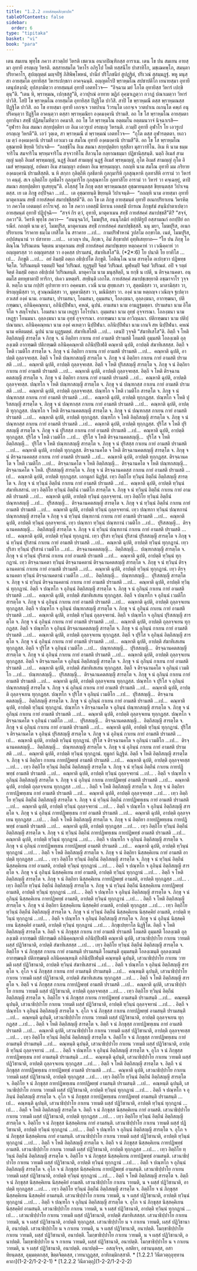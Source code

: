 ```yaml
---
title: "1.2.2 กายสํสคฺคสิกฺขาปท"
tableOfContents: false
sidebar:
  order: 6
type: "tipitaka"
basket: "vi"
book: "para"
---
```



<DynamicBreadcrumb />

<Division number="269" book="para">

<Paragraph number="993" book="para">
เตน สมเยน พุทฺโธ ภควา สาวตฺถิยํ วิหรติ เชตวเน อนาถปิณฺฑิกสฺส อาราเม. เตน โข ปน สมเยน อายสฺมา อุทายี อรญฺเญ วิหรติ. ตสฺสายสฺมโต วิหาโร อภิรูโป โหติ ทสฺสนีโย ปาสาทิโก, มชฺเฌคพฺโภ, สมนฺตาปริยาคาโร, สุปญฺญตฺตํ มญฺจปีฐํ ภิสิพิพฺโพหนํ, ปานียํ ปริโภชนียํ สูปฏฺฐิตํ, ปริเวณํ สุสมฺมฏฺฐํ. พหู มนุสฺสา อายสฺมโต อุทายิสฺส วิหารเปกฺขกา อาคจฺฉนฺติ.



</Paragraph>

<Paragraph number="994" book="para">
อญฺญตโรปิ พฺราหฺมโณ สปชาปติโก เยนายสฺมา อุทายี เตนุปสงฺกมิ; อุปสงฺกมิตฺวา อายสฺมนฺตํ อุทายิํ เอตทโวจ—  “อิจฺฉาม มยํ โภโต อุทายิสฺส วิหารํ เปกฺขิตุนฺ”ติ. “เตน หิ, พฺราหฺมณ, เปกฺขสฺสู”ติ, อวาปุรณํ อาทาย ฆฏิกํ อุคฺฆาเฏตฺวา กวาฏํ ปณาเมตฺวา วิหารํ ปาวิสิ. โสปิ โข พฺราหฺมโณ อายสฺมโต อุทายิสฺส ปิฏฺฐิโต ปาวิสิ. สาปิ โข พฺราหฺมณี ตสฺส พฺราหฺมณสฺส ปิฏฺฐิโต ปาวิสิ. อถ โข อายสฺมา อุทายี เอกจฺเจ วาตปาเน วิวรนฺโต เอกจฺเจ วาตปาเน ถเกนฺโต คพฺภํ อนุปริคนฺตฺวา ปิฏฺฐิโต อาคนฺตฺวา ตสฺสา พฺราหฺมณิยา องฺคมงฺคานิ ปรามสิ. อถ โข โส พฺราหฺมโณ อายสฺมตา อุทายินา สทฺธิํ ปฏิสมฺโมทิตฺวา อคมาสิ. อถ โข โส พฺราหฺมโณ อตฺตมโน อตฺตมนวาจํ นิจฺฉาเรสิ—  “อุฬารา อิเม สมณา สกฺยปุตฺติยา เย อิเม เอวรูเป อรญฺเญ วิหรนฺติ. ภวมฺปิ อุทายี อุฬาโร โย เอวรูเป อรญฺเญ วิหรตี”ติ.



</Paragraph>

<Paragraph number="995" book="para">
เอวํ วุตฺเต, สา พฺราหฺมณี ตํ พฺราหฺมณํ เอตทโวจ—  “กุโต ตสฺส อุฬารตฺตตา. ยเถว เม ตฺวํ องฺคมงฺคานิ ปรามสิ เอวเมว เม สมโณ อุทายี องฺคมงฺคานิ ปรามสี”ติ. อถ โข โส พฺราหฺมโณ อุชฺฌายติ ขิยฺยติ วิปาเจติ—  “อลชฺชิโน อิเม สมณา สกฺยปุตฺติยา ทุสฺสีลา มุสาวาทิโน. อิเม หิ นาม ธมฺมจาริโน สมจาริโน พฺรหฺมจาริโน สจฺจวาทิโน สีลวนฺโต กลฺยาณธมฺมา ปฏิชานิสฺสนฺติ. นตฺถิ อิเมสํ สามญฺญํ นตฺถิ อิเมสํ พฺรหฺมญฺญํ, นฏฺฐํ อิเมสํ สามญฺญํ นฏฺฐํ อิเมสํ พฺรหฺมญฺญํ, กุโต อิเมสํ สามญฺญํ กุโต อิเมสํ พฺรหฺมญฺญํ, อปคตา อิเม สามญฺญา อปคตา อิเม พฺรหฺมญฺญา. กถญฺหิ นาม สมโณ อุทายี มม ภริยาย องฺคมงฺคานิ ปรามสิสฺสติ. น หิ สกฺกา กุลิตฺถีหิ กุลธีตาหิ กุลกุมารีหิ กุลสุณฺหาหิ กุลทาสีหิ อารามํ วา วิหารํ วา คนฺตุํ. สเจ กุลิตฺถิโย กุลธีตโร กุลกุมาริโย กุลสุณฺหาโย กุลทาสิโย อารามํ วา วิหารํ วา คจฺเฉยฺยุํ, ตาปิ สมณา สกฺยปุตฺติยา ทูเสยฺยุนฺ”ติ.



</Paragraph>

<Paragraph number="996" book="para">
อโสฺสสุํ โข ภิกฺขุ ตสฺส พฺราหฺมณสฺส อุชฺฌายนฺตสฺส ขิยฺยนฺตสฺส วิปาเจนฺตสฺส. เย เต ภิกฺขู อปฺปิจฺฉา …เป…  เต อุชฺฌายนฺติ ขิยฺยนฺติ วิปาเจนฺติ—  “กถญฺหิ นาม อายสฺมา อุทายี มาตุคาเมน สทฺธิํ กายสํสคฺคํ สมาปชฺชิสฺสตี”ติ.



</Paragraph>

<Paragraph number="997" book="para">
อถ โข เต ภิกฺขู อายสฺมนฺตํ อุทายิํ อเนกปริยาเยน วิครหิตฺวา ภควโต เอตมตฺถํ อาโรเจสุํ. อถ โข ภควา เอตสฺมิํ นิทาเน เอตสฺมิํ ปกรเณ ภิกฺขุสํฆํ สนฺนิปาตาเปตฺวา อายสฺมนฺตํ อุทายิํ ปฏิปุจฺฉิ—  “สจฺจํ กิร ตฺวํ, อุทายิ, มาตุคาเมน สทฺธิํ กายสํสคฺคํ สมาปชฺชสี”ติ? “สจฺจํ, ภควา”ติ. วิครหิ พุทฺโธ ภควา—  “อนนุจฺฉวิกํ, โมฆปุริส, อนนุโลมิกํ อปฺปติรูปํ อสฺสามณกํ อกปฺปิยํ อกรณียํ. กถญฺหิ นาม ตฺวํ, โมฆปุริส, มาตุคาเมน สทฺธิํ กายสํสคฺคํ สมาปชฺชิสฺสสิ. นนุ มยา, โมฆปุริส, อเนกปริยาเยน วิราคาย ธมฺโม เทสิโต โน สราคาย …เป…  กามปริฬาหานํ วูปสโม อกฺขาโต. เนตํ, โมฆปุริส, อปฺปสนฺนานํ วา ปสาทาย …เป…  เอวญฺจ ปน, ภิกฺขเว, อิมํ สิกฺขาปทํ อุทฺทิเสยฺยาถ—



</Paragraph>

</Division>
<Division number="270" book="para">

<Paragraph number="998" book="para">
<Emphasis>“โย ปน ภิกฺขุ โอติณฺโณ วิปริณเตน จิตฺเตน มาตุคาเมน สทฺธิํ กายสํสคฺคํ สมาปชฺเชยฺย หตฺถคฺคาหํ วา เวณิคฺคาหํ วา อญฺญตรสฺส วา อญฺญตรสฺส วา องฺคสฺส ปรามสนํ, สํฆาทิเสโส”</Emphasis>ติ. (*2*:<Emphasis>6</Emphasis>)



</Paragraph>

</Division>
<Division number="271" book="para">

<Paragraph number="999" book="para">
<Emphasis>โย ปนา</Emphasis>ติ โย ยาทิโส …เป…  <Emphasis>ภิกฺขู</Emphasis>ติ …เป…  อยํ อิมสฺมิํ อตฺเถ อธิปฺเปโต ภิกฺขูติ.



</Paragraph>

<Paragraph number="1000" book="para">
<Emphasis>โอติณฺโณ</Emphasis> นาม สารตฺโต อเปกฺขวา ปฏิพทฺธจิตฺโต.



</Paragraph>

<Paragraph number="1001" book="para">
<Emphasis>วิปริณตนฺ</Emphasis>ติ รตฺตมฺปิ จิตฺตํ วิปริณตํ. ทุฏฺฐมฺปิ จิตฺตํ วิปริณตํ. มูฬฺหมฺปิ จิตฺตํ วิปริณตํ. อปิ จ รตฺตํ จิตฺตํ อิมสฺมิํ อตฺเถ อธิปฺเปตํ วิปริณตนฺติ.



</Paragraph>

<Paragraph number="1002" book="para">
<Emphasis>มาตุคาโม</Emphasis> นาม มนุสฺสิตฺถี, น ยกฺขี น เปตี, น ติรจฺฉานคตา. อนฺตมโส ตทหุชาตาปิ ทาริกา, ปเคว มหตฺตรี.



</Paragraph>

<Paragraph number="1003" book="para">
<Emphasis>สทฺธินฺ</Emphasis>ติ เอกโต.



</Paragraph>

<Paragraph number="1004" book="para">
<Emphasis>กายสํสคฺคํ สมาปชฺเชยฺยา</Emphasis>ติ อชฺฌาจาโร วุจฺจติ.



</Paragraph>

<Paragraph number="1005" book="para">
<Emphasis>หตฺโถ</Emphasis> นาม กปฺปรํ อุปาทาย ยาว อคฺคนขา.



</Paragraph>

<Paragraph number="1006" book="para">
<Emphasis>เวณี</Emphasis> นาม สุทฺธเกสา วา, สุตฺตมิสฺสา วา, มาลามิสฺสา วา, หิรญฺญมิสฺสา วา, สุวณฺณมิสฺสา วา, มุตฺตามิสฺสา วา, มณิมิสฺสา วา.



</Paragraph>

<Paragraph number="1007" book="para">
<Emphasis>องฺคํ</Emphasis> นาม หตฺถญฺจ เวณิญฺจ ฐเปตฺวา อวเสสํ องฺคํ นาม.



</Paragraph>

</Division>
<Division number="272" book="para">

<Paragraph number="1008" book="para">
อามสนา, ปรามสนา, โอมสนา, อุมฺมสนา, โอลงฺฆนา, อุลฺลงฺฆนา, อากฑฺฒนา, ปติกฑฺฒนา, อภินิคฺคณฺหนา, อภินิปฺปีฬนา, คหณํ, ฉุปนํ.



</Paragraph>

<Paragraph number="1009" book="para">
<Emphasis>อามสนา</Emphasis> นาม อามฏฺฐมตฺตา.



</Paragraph>

<Paragraph number="1010" book="para">
<Emphasis>ปรามสนา</Emphasis> นาม อิโตจิโต จ สญฺโจปนา.



</Paragraph>

<Paragraph number="1011" book="para">
<Emphasis>โอมสนา</Emphasis> นาม เหฏฺฐา โอโรปนา.



</Paragraph>

<Paragraph number="1012" book="para">
<Emphasis>อุมฺมสนา</Emphasis> นาม อุทฺธํ อุจฺจารณา.



</Paragraph>

<Paragraph number="1013" book="para">
<Emphasis>โอลงฺฆนา</Emphasis> นาม เหฏฺฐา โอนมนา.



</Paragraph>

<Paragraph number="1014" book="para">
<Emphasis>อุลฺลงฺฆนา</Emphasis> นาม อุทฺธํ อุจฺจารณา.



</Paragraph>

<Paragraph number="1015" book="para">
<Emphasis>อากฑฺฒนา</Emphasis> นาม อาวิญฺฉนา.



</Paragraph>

<Paragraph number="1016" book="para">
<Emphasis>ปติกฑฺฒนา</Emphasis> นาม ปติปฺปณามนา.



</Paragraph>

<Paragraph number="1017" book="para">
<Emphasis>อภินิคฺคณฺหนา</Emphasis> นาม องฺคํ คเหตฺวา นิปฺปีฬนา.



</Paragraph>

<Paragraph number="1018" book="para">
<Emphasis>อภินิปฺปีฬนา</Emphasis> นาม เกนจิ สห นิปฺปีฬนา.



</Paragraph>

<Paragraph number="1019" book="para">
<Emphasis>คหณํ</Emphasis> นาม คหิตมตฺตํ.



</Paragraph>

<Paragraph number="1020" book="para">
<Emphasis>ฉุปนํ</Emphasis> นาม ผุฏฺฐมตฺตํ.



</Paragraph>

<Paragraph number="1021" book="para">
<Emphasis>สํฆาทิเสโส</Emphasis>ติ …เป…  เตนปิ วุจฺจติ “สํฆาทิเสโส”ติ.



</Paragraph>

</Division>
<Division number="273" book="para">

<Paragraph number="1022" book="para">
อิตฺถี จ โหติ อิตฺถิสญฺญี สารตฺโต จ ภิกฺขุ จ. นํ อิตฺถิยา กาเยน กายํ อามสติ ปรามสติ โอมสติ อุมฺมสติ โอลงฺเฆติ อุลฺลงฺเฆติ อากฑฺฒติ ปติกฑฺฒติ อภินิคฺคณฺหาติ อภินิปฺปีเฬติ คณฺหาติ ฉุปติ, อาปตฺติ สํฆาทิเสสสฺส.



</Paragraph>

<Paragraph number="1023" book="para">
อิตฺถี จ โหติ เวมติโก สารตฺโต จ. ภิกฺขุ จ นํ อิตฺถิยา กาเยน กายํ อามสติ ปรามสติ …เป…  คณฺหาติ ฉุปติ, อาปตฺติ ถุลฺลจฺจยสฺส.



</Paragraph>

<Paragraph number="1024" book="para">
อิตฺถี จ โหติ ปณฺฑกสญฺญี สารตฺโต จ. ภิกฺขุ จ นํ อิตฺถิยา กาเยน กายํ อามสติ ปรามสติ …เป…  คณฺหาติ ฉุปติ, อาปตฺติ ถุลฺลจฺจยสฺส.



</Paragraph>

<Paragraph number="1025" book="para">
อิตฺถี จ โหติ ปุริสสญฺญี สารตฺโต จ. ภิกฺขุ จ นํ อิตฺถิยา กาเยน กายํ อามสติ ปรามสติ …เป…  คณฺหาติ ฉุปติ, อาปตฺติ ถุลฺลจฺจยสฺส.



</Paragraph>

<Paragraph number="1026" book="para">
อิตฺถี จ โหติ ติรจฺฉานคตสญฺญี สารตฺโต จ. ภิกฺขุ จ นํ อิตฺถิยา กาเยน กายํ อามสติ ปรามสติ …เป…  คณฺหาติ ฉุปติ, อาปตฺติ ถุลฺลจฺจยสฺส.



</Paragraph>

<Paragraph number="1027" book="para">
ปณฺฑโก จ โหติ ปณฺฑกสญฺญี สารตฺโต จ. ภิกฺขุ จ นํ ปณฺฑกสฺส กาเยน กายํ อามสติ ปรามสติ …เป…  คณฺหาติ ฉุปติ, อาปตฺติ ถุลฺลจฺจยสฺส.



</Paragraph>

<Paragraph number="1028" book="para">
ปณฺฑโก จ โหติ เวมติโก สารตฺโต จ. ภิกฺขุ จ นํ ปณฺฑกสฺส กาเยน กายํ อามสติ ปรามสติ …เป…  คณฺหาติ ฉุปติ, อาปตฺติ ทุกฺกฏสฺส.



</Paragraph>

<Paragraph number="1029" book="para">
ปณฺฑโก จ โหติ ปุริสสญฺญี สารตฺโต จ. ภิกฺขุ จ นํ ปณฺฑกสฺส กาเยน กายํ อามสติ ปรามสติ …เป…  คณฺหาติ ฉุปติ, อาปตฺติ ทุกฺกฏสฺส.



</Paragraph>

<Paragraph number="1030" book="para">
ปณฺฑโก จ โหติ ติรจฺฉานคตสญฺญี สารตฺโต จ. ภิกฺขุ จ นํ ปณฺฑกสฺส กาเยน กายํ อามสติ ปรามสติ …เป…  คณฺหาติ ฉุปติ, อาปตฺติ ทุกฺกฏสฺส.



</Paragraph>

<Paragraph number="1031" book="para">
ปณฺฑโก จ โหติ อิตฺถิสญฺญี สารตฺโต จ. ภิกฺขุ จ นํ ปณฺฑกสฺส กาเยน กายํ อามสติ ปรามสติ …เป…  คณฺหาติ ฉุปติ, อาปตฺติ ทุกฺกฏสฺส.



</Paragraph>

<Paragraph number="1032" book="para">
ปุริโส จ โหติ ปุริสสญฺญี สารตฺโต จ. ภิกฺขุ จ นํ ปุริสสฺส กาเยน กายํ อามสติ ปรามสติ …เป…  คณฺหาติ ฉุปติ, อาปตฺติ ทุกฺกฏสฺส.



</Paragraph>

<Paragraph number="1033" book="para">
ปุริโส จ โหติ เวมติโก …เป…  ปุริโส จ โหติ ติรจฺฉานคตสญฺญี…  ปุริโส จ โหติ อิตฺถิสญฺญี…  ปุริโส จ โหติ ปณฺฑกสญฺญี สารตฺโต จ. ภิกฺขุ จ นํ ปุริสสฺส กาเยน กายํ อามสติ ปรามสติ …เป…  คณฺหาติ ฉุปติ, อาปตฺติ ทุกฺกฏสฺส.



</Paragraph>

<Paragraph number="1034" book="para">
ติรจฺฉานคโต จ โหติ ติรจฺฉานคตสญฺญี สารตฺโต จ. ภิกฺขุ จ นํ ติรจฺฉานคตสฺส กาเยน กายํ อามสติ ปรามสติ …เป…  คณฺหาติ ฉุปติ, อาปตฺติ ทุกฺกฏสฺส.



</Paragraph>

<Paragraph number="1035" book="para">
ติรจฺฉานคโต จ โหติ เวมติโก …เป…  ติรจฺฉานคโต จ โหติ อิตฺถิสญฺญี…  ติรจฺฉานคโต จ โหติ ปณฺฑกสญฺญี…  ติรจฺฉานคโต จ โหติ. ปุริสสญฺญี สารตฺโต จ. ภิกฺขุ จ นํ ติรจฺฉานคตสฺส กาเยน กายํ อามสติ ปรามสติ …เป…  คณฺหาติ ฉุปติ, อาปตฺติ ทุกฺกฏสฺส.




</Paragraph>
</Division>

<Paragraph number="1036" type="center" book="para">
เอกมูลกํ นิฏฺฐิตํ.





</Paragraph>

<Division number="274" book="para">

<Paragraph number="1037" book="para">
เทฺว อิตฺถิโย ทฺวินฺนํ อิตฺถีนํ อิตฺถิสญฺญี สารตฺโต จ. ภิกฺขุ จ นํ ทฺวินฺนํ อิตฺถีนํ กาเยน กายํ อามสติ ปรามสติ …เป…  คณฺหาติ ฉุปติ, อาปตฺติ ทฺวินฺนํ สํฆาทิเสสานํ.



</Paragraph>

<Paragraph number="1038" book="para">
เทฺว อิตฺถิโย ทฺวินฺนํ อิตฺถีนํ เวมติโก สารตฺโต จ. ภิกฺขุ จ นํ ทฺวินฺนํ อิตฺถีนํ กาเยน กายํ อามสติ ปรามสติ …เป…  คณฺหาติ ฉุปติ, อาปตฺติ ทฺวินฺนํ ถุลฺลจฺจยานํ.



</Paragraph>

<Paragraph number="1039" book="para">
เทฺว อิตฺถิโย ทฺวินฺนํ อิตฺถีนํ ปณฺฑกสญฺญี …เป…  ปุริสสญฺญี…  ติรจฺฉานคตสญฺญี สารตฺโต จ. ภิกฺขุ จ นํ ทฺวินฺนํ อิตฺถีนํ กาเยน กายํ อามสติ ปรามสติ …เป…  คณฺหาติ ฉุปติ, อาปตฺติ ทฺวินฺนํ ถุลฺลจฺจยานํ.



</Paragraph>

<Paragraph number="1040" book="para">
เทฺว ปณฺฑกา ทฺวินฺนํ ปณฺฑกานํ ปณฺฑกสญฺญี สารตฺโต จ ภิกฺขุ จ นํ ทฺวินฺนํ ปณฺฑกานํ กาเยน กายํ อามสติ ปรามสติ …เป…  คณฺหาติ ฉุปติ, อาปตฺติ ทฺวินฺนํ ถุลฺลจฺจยานํ.



</Paragraph>

<Paragraph number="1041" book="para">
เทฺว ปณฺฑกา ทฺวินฺนํ ปณฺฑกานํ เวมติโก …เป…  ปุริสสญฺญี…  ติรจฺฉานคตสญฺญี…  อิตฺถิสญฺญี สารตฺโต จ. ภิกฺขุ จ นํ ทฺวินฺนํ ปณฺฑกานํ กาเยน กายํ อามสติ ปรามสติ …เป…  คณฺหาติ ฉุปติ, อาปตฺติ ทฺวินฺนํ ทุกฺกฏานํ.



</Paragraph>

<Paragraph number="1042" book="para">
เทฺว ปุริสา ทฺวินฺนํ ปุริสานํ ปุริสสญฺญี สารตฺโต จ ภิกฺขุ จ นํ ทฺวินฺนํ ปุริสานํ กาเยน กายํ อามสติ ปรามสติ …เป…  คณฺหาติ ฉุปติ, อาปตฺติ ทฺวินฺนํ ทุกฺกฏานํ.



</Paragraph>

<Paragraph number="1043" book="para">
เทฺว ปุริสา ทฺวินฺนํ ปุริสานํ เวมติโก …เป…  ติรจฺฉานคตสญฺญี…  อิตฺถิสญฺญี…  ปณฺฑกสญฺญี สารตฺโต จ. ภิกฺขุ จ นํ ทฺวินฺนํ ปุริสานํ กาเยน กายํ อามสติ ปรามสติ …เป…  คณฺหาติ ฉุปติ, อาปตฺติ ทฺวินฺนํ ทุกฺกฏานํ.



</Paragraph>

<Paragraph number="1044" book="para">
เทฺว ติรจฺฉานคตา ทฺวินฺนํ ติรจฺฉานคตานํ ติรจฺฉานคตสญฺญี สารตฺโต จ. ภิกฺขุ จ นํ ทฺวินฺนํ ติรจฺฉานคตานํ กาเยน กายํ อามสติ ปรามสติ …เป…  คณฺหาติ ฉุปติ, อาปตฺติ ทฺวินฺนํ ทุกฺกฏานํ.



</Paragraph>

<Paragraph number="1045" book="para">
เทฺว ติรจฺฉานคตา ทฺวินฺนํ ติรจฺฉานคตานํ เวมติโก …เป…  อิตฺถิสญฺญี…  ปณฺฑกสญฺญี…  ปุริสสญฺญี สารตฺโต จ. ภิกฺขุ จ นํ ทฺวินฺนํ ติรจฺฉานคตานํ กาเยน กายํ อามสติ ปรามสติ …เป…  คณฺหาติ ฉุปติ, อาปตฺติ ทฺวินฺนํ ทุกฺกฏานํ.



</Paragraph>

</Division>
<Division number="275" book="para">

<Paragraph number="1046" book="para">
อิตฺถี จ ปณฺฑโก จ อุภินฺนํ อิตฺถิสญฺญี สารตฺโต จ. ภิกฺขุ จ นํ อุภินฺนํ กาเยน กายํ อามสติ ปรามสติ …เป…  คณฺหาติ ฉุปติ, อาปตฺติ สํฆาทิเสเสน ทุกฺกฏสฺส.



</Paragraph>

<Paragraph number="1047" book="para">
อิตฺถี จ ปณฺฑโก จ อุภินฺนํ เวมติโก สารตฺโต จ. ภิกฺขุ จ นํ อุภินฺนํ กาเยน กายํ อามสติ ปรามสติ …เป…  คณฺหาติ ฉุปติ, อาปตฺติ ถุลฺลจฺจเยน ทุกฺกฏสฺส.



</Paragraph>

<Paragraph number="1048" book="para">
อิตฺถี จ ปณฺฑโก จ อุภินฺนํ ปณฺฑกสญฺญี สารตฺโต จ. ภิกฺขุ จ นํ อุภินฺนํ กาเยน กายํ อามสติ ปรามสติ …เป…  คณฺหาติ ฉุปติ, อาปตฺติ ทฺวินฺนํ ถุลฺลจฺจยานํ.



</Paragraph>

<Paragraph number="1049" book="para">
อิตฺถี จ ปณฺฑโก จ อุภินฺนํ ปุริสสญฺญี สารตฺโต จ. ภิกฺขุ จ นํ อุภินฺนํ กาเยน กายํ อามสติ ปรามสติ …เป…  คณฺหาติ ฉุปติ, อาปตฺติ ถุลฺลจฺจเยน ทุกฺกฏสฺส.



</Paragraph>

<Paragraph number="1050" book="para">
อิตฺถี จ ปณฺฑโก จ อุภินฺนํ ติรจฺฉานคตสญฺญี สารตฺโต จ. ภิกฺขุ จ นํ อุภินฺนํ กาเยน กายํ อามสติ ปรามสติ …เป…  คณฺหาติ ฉุปติ, อาปตฺติ ถุลฺลจฺจเยน ทุกฺกฏสฺส.



</Paragraph>

<Paragraph number="1051" book="para">
อิตฺถี จ ปุริโส จ อุภินฺนํ อิตฺถิสญฺญี สารตฺโต จ. ภิกฺขุ จ นํ อุภินฺนํ กาเยน กายํ อามสติ ปรามสติ …เป…  คณฺหาติ ฉุปติ, อาปตฺติ สํฆาทิเสเสน ทุกฺกฏสฺส.



</Paragraph>

<Paragraph number="1052" book="para">
อิตฺถี จ ปุริโส จ อุภินฺนํ เวมติโก …เป…  ปณฺฑกสญฺญี…  ปุริสสญฺญี…  ติรจฺฉานคตสญฺญี สารตฺโต จ. ภิกฺขุ จ นํ อุภินฺนํ กาเยน กายํ อามสติ ปรามสติ …เป…  คณฺหาติ ฉุปติ, อาปตฺติ ถุลฺลจฺจเยน ทุกฺกฏสฺส.



</Paragraph>

<Paragraph number="1053" book="para">
อิตฺถี จ ติรจฺฉานคโต จ อุภินฺนํ อิตฺถิสญฺญี สารตฺโต จ. ภิกฺขุ จ นํ อุภินฺนํ กาเยน กายํ อามสติ ปรามสติ …เป…  คณฺหาติ ฉุปติ, อาปตฺติ สํฆาทิเสเสน ทุกฺกฏสฺส.



</Paragraph>

<Paragraph number="1054" book="para">
อิตฺถี จ ติรจฺฉานคโต จ อุภินฺนํ เวมติโก …เป…  ปณฺฑกสญฺญี…  ปุริสสญฺญี…  ติรจฺฉานคตสญฺญี สารตฺโต จ. ภิกฺขุ จ นํ อุภินฺนํ กาเยน กายํ อามสติ ปรามสติ …เป…  คณฺหาติ ฉุปติ, อาปตฺติ ถุลฺลจฺจเยน ทุกฺกฏสฺส.



</Paragraph>

<Paragraph number="1055" book="para">
ปณฺฑโก จ ปุริโส จ อุภินฺนํ ปณฺฑกสญฺญี สารตฺโต จ. ภิกฺขุ จ นํ อุภินฺนํ กาเยน กายํ อามสติ ปรามสติ …เป…  คณฺหาติ ฉุปติ, อาปตฺติ ถุลฺลจฺจเยน ทุกฺกฏสฺส.



</Paragraph>

<Paragraph number="1056" book="para">
ปณฺฑโก จ ปุริโส จ อุภินฺนํ เวมติโก …เป…  ปุริสสญฺญี…  ติรจฺฉานคตสญฺญี…  อิตฺถิสญฺญี สารตฺโต จ. ภิกฺขุ จ นํ อุภินฺนํ กาเยน กายํ อามสติ ปรามสติ …เป…  คณฺหาติ ฉุปติ, อาปตฺติ ทฺวินฺนํ ทุกฺกฏานํ.



</Paragraph>

<Paragraph number="1057" book="para">
ปณฺฑโก จ ติรจฺฉานคโต จ อุภินฺนํ ปณฺฑกสญฺญี สารตฺโต จ. ภิกฺขุ จ นํ อุภินฺนํ กาเยน กายํ อามสติ ปรามสติ …เป…  คณฺหาติ ฉุปติ, อาปตฺติ ถุลฺลจฺจเยน ทุกฺกฏสฺส.



</Paragraph>

<Paragraph number="1058" book="para">
ปณฺฑโก จ ติรจฺฉานคโต จ อุภินฺนํ เวมติโก …เป…  ปุริสสญฺญี…  ติรจฺฉานคตสญฺญี…  อิตฺถิสญฺญี สารตฺโต จ. ภิกฺขุ จ นํ อุภินฺนํ กาเยน กายํ อามสติ ปรามสติ …เป…  คณฺหาติ ฉุปติ, อาปตฺติ ทฺวินฺนํ ทุกฺกฏานํ.



</Paragraph>

<Paragraph number="1059" book="para">
ปุริโส จ ติรจฺฉานคโต จ อุภินฺนํ ปุริสสญฺญี สารตฺโต จ. ภิกฺขุ จ นํ อุภินฺนํ กาเยน กายํ อามสติ ปรามสติ …เป…  คณฺหาติ ฉุปติ, อาปตฺติ ทฺวินฺนํ ทุกฺกฏานํ.



</Paragraph>

<Paragraph number="1060" book="para">
ปุริโส จ ติรจฺฉานคโต จ อุภินฺนํ เวมติโก …เป…  ติรจฺฉานคตสญฺญี…  อิตฺถิสญฺญี…  ปณฺฑกสญฺญี สารตฺโต จ. ภิกฺขุ จ นํ อุภินฺนํ กาเยน กายํ อามสติ ปรามสติ …เป…  คณฺหาติ ฉุปติ, อาปตฺติ ทฺวินฺนํ ทุกฺกฏานํ.




</Paragraph>
</Division>

<Paragraph number="1061" type="center" book="para">
ทุมูลกํ นิฏฺฐิตํ.





</Paragraph>

<Division number="276" book="para">

<Paragraph number="1062" book="para">
อิตฺถี จ โหติ อิตฺถิสญฺญี สารตฺโต จ. ภิกฺขุ จ นํ อิตฺถิยา กาเยน กายปฏิพทฺธํ อามสติ ปรามสติ …เป…  คณฺหาติ ฉุปติ, อาปตฺติ ถุลฺลจฺจยสฺส …เป… .



</Paragraph>

<Paragraph number="1063" book="para">
เทฺว อิตฺถิโย ทฺวินฺนํ อิตฺถีนํ อิตฺถิสญฺญี สารตฺโต จ. ภิกฺขุ จ นํ ทฺวินฺนํ อิตฺถีนํ กาเยน กายปฏิพทฺธํ อามสติ ปรามสติ …เป…  คณฺหาติ ฉุปติ, อาปตฺติ ทฺวินฺนํ ถุลฺลจฺจยานํ …เป… .



</Paragraph>

<Paragraph number="1064" book="para">
อิตฺถี จ ปณฺฑโก จ อุภินฺนํ อิตฺถิสญฺญี สารตฺโต จ. ภิกฺขุ จ นํ อุภินฺนํ กาเยน กายปฏิพทฺธํ อามสติ ปรามสติ …เป…  คณฺหาติ ฉุปติ, อาปตฺติ ถุลฺลจฺจเยน ทุกฺกฏสฺส …เป… .



</Paragraph>

<Paragraph number="1065" book="para">
อิตฺถี จ โหติ อิตฺถิสญฺญี สารตฺโต จ. ภิกฺขุ จ นํ อิตฺถิยา กายปฏิพทฺเธน กายํ อามสติ ปรามสติ …เป…  คณฺหาติ ฉุปติ, อาปตฺติ ถุลฺลจฺจยสฺส …เป… .



</Paragraph>

<Paragraph number="1066" book="para">
เทฺว อิตฺถิโย ทฺวินฺนํ อิตฺถีนํ อิตฺถิสญฺญี สารตฺโต จ. ภิกฺขุ จ นํ ทฺวินฺนํ อิตฺถีนํ กายปฏิพทฺเธน กายํ อามสติ ปรามสติ …เป…  คณฺหาติ ฉุปติ, อาปตฺติ ทฺวินฺนํ ถุลฺลจฺจยานํ …เป… .



</Paragraph>

<Paragraph number="1067" book="para">
อิตฺถี จ ปณฺฑโก จ อุภินฺนํ อิตฺถิสญฺญี สารตฺโต จ. ภิกฺขุ จ นํ อุภินฺนํ กายปฏิพทฺเธน กายํ อามสติ ปรามสติ …เป…  คณฺหาติ ฉุปติ, อาปตฺติ ถุลฺลจฺจเยน ทุกฺกฏสฺส …เป… .



</Paragraph>

<Paragraph number="1068" book="para">
อิตฺถี จ โหติ อิตฺถิสญฺญี สารตฺโต จ. ภิกฺขุ จ นํ อิตฺถิยา กายปฏิพทฺเธน กายปฏิพทฺธํ อามสติ ปรามสติ …เป…  คณฺหาติ ฉุปติ, อาปตฺติ ทุกฺกฏสฺส …เป… .



</Paragraph>

<Paragraph number="1069" book="para">
เทฺว อิตฺถิโย ทฺวินฺนํ อิตฺถีนํ อิตฺถิสญฺญี สารตฺโต จ. ภิกฺขุ จ นํ ทฺวินฺนํ อิตฺถีนํ กายปฏิพทฺเธน กายปฏิพทฺธํ อามสติ ปรามสติ …เป…  คณฺหาติ ฉุปติ, อาปตฺติ ทฺวินฺนํ ทุกฺกฏานํ …เป… .



</Paragraph>

<Paragraph number="1070" book="para">
อิตฺถี จ ปณฺฑโก จ อุภินฺนํ อิตฺถิสญฺญี สารตฺโต จ. ภิกฺขุ จ นํ อุภินฺนํ กายปฏิพทฺเธน กายปฏิพทฺธํ อามสติ ปรามสติ …เป…  คณฺหาติ ฉุปติ, อาปตฺติ ทฺวินฺนํ ทุกฺกฏานํ …เป… .



</Paragraph>

<Paragraph number="1071" book="para">
อิตฺถี จ โหติ อิตฺถิสญฺญี สารตฺโต จ. ภิกฺขุ จ นํ อิตฺถิยา นิสฺสคฺคิเยน กายํ อามสติ อาปตฺติ ทุกฺกฏสฺส …เป… .



</Paragraph>

<Paragraph number="1072" book="para">
เทฺว อิตฺถิโย ทฺวินฺนํ อิตฺถีนํ อิตฺถิสญฺญี สารตฺโต จ. ภิกฺขุ จ นํ ทฺวินฺนํ อิตฺถีนํ นิสฺสคฺคิเยน กายํ อามสติ, อาปตฺติ ทฺวินฺนํ ทุกฺกฏานํ …เป… .



</Paragraph>

<Paragraph number="1073" book="para">
อิตฺถี จ ปณฺฑโก จ อุภินฺนํ อิตฺถิสญฺญี สารตฺโต จ. ภิกฺขุ จ นํ อุภินฺนํ นิสฺสคฺคิเยน กายํ อามสติ, อาปตฺติ ทฺวินฺนํ ทุกฺกฏานํ …เป… .



</Paragraph>

<Paragraph number="1074" book="para">
อิตฺถี จ โหติ อิตฺถิสญฺญี สารตฺโต จ. ภิกฺขุ จ นํ อิตฺถิยา นิสฺสคฺคิเยน กายปฏิพทฺธํ อามสติ, อาปตฺติ ทุกฺกฏสฺส …เป… .



</Paragraph>

<Paragraph number="1075" book="para">
เทฺว อิตฺถิโย ทฺวินฺนํ อิตฺถีนํ อิตฺถิสญฺญี สารตฺโต จ. ภิกฺขุ จ นํ ทฺวินฺนํ อิตฺถีนํ นิสฺสคฺคิเยน กายปฏิพทฺธํ อามสติ, อาปตฺติ ทฺวินฺนํ ทุกฺกฏานํ …เป… .



</Paragraph>

<Paragraph number="1076" book="para">
อิตฺถี จ ปณฺฑโก จ อุภินฺนํ อิตฺถิสญฺญี สารตฺโต จ. ภิกฺขุ จ นํ อุภินฺนํ นิสฺสคฺคิเยน กายปฏิพทฺธํ อามสติ, อาปตฺติ ทฺวินฺนํ ทุกฺกฏานํ …เป… .



</Paragraph>

<Paragraph number="1077" book="para">
อิตฺถี จ โหติ อิตฺถิสญฺญี สารตฺโต จ. ภิกฺขุ จ นํ อิตฺถิยา นิสฺสคฺคิเยน นิสฺสคฺคิยํ อามสติ, อาปตฺติ ทุกฺกฏสฺส …เป… .



</Paragraph>

<Paragraph number="1078" book="para">
เทฺว อิตฺถิโย ทฺวินฺนํ อิตฺถีนํ อิตฺถิสญฺญี สารตฺโต จ. ภิกฺขุ จ นํ ทฺวินฺนํ อิตฺถีนํ นิสฺสคฺคิเยน นิสฺสคฺคิยํ อามสติ, อาปตฺติ ทฺวินฺนํ ทุกฺกฏานํ …เป… .



</Paragraph>

<Paragraph number="1079" book="para">
อิตฺถี จ ปณฺฑโก จ อุภินฺนํ อิตฺถิสญฺญี สารตฺโต จ. ภิกฺขุ จ นํ อุภินฺนํ นิสฺสคฺคิเยน นิสฺสคฺคิยํ อามสติ, อาปตฺติ ทฺวินฺนํ ทุกฺกฏานํ …เป… .




</Paragraph>
</Division>

<Paragraph number="1080" type="center" book="para">
ภิกฺขุเปยฺยาโล นิฏฺฐิโต.





</Paragraph>

<Division number="277" book="para">

<Paragraph number="1081" book="para">
อิตฺถี จ โหติ อิตฺถิสญฺญี สารตฺโต จ. อิตฺถี จ นํ ภิกฺขุสฺส กาเยน กายํ อามสติ ปรามสติ โอมสติ อุมฺมสติ โอลงฺเฆติ อุลฺลงฺเฆติ อากฑฺฒติ ปติกฑฺฒติ อภินิคฺคณฺหาติ อภินิปฺปีเฬติ คณฺหาติ ฉุปติ, เสวนาธิปฺปาโย กาเยน วายมติ ผสฺสํ ปฏิวิชานาติ, อาปตฺติ สํฆาทิเสสสฺส …เป… .



</Paragraph>

<Paragraph number="1082" book="para">
เทฺว อิตฺถิโย ทฺวินฺนํ อิตฺถีนํ อิตฺถิสญฺญี สารตฺโต จ. อิตฺถิโย จ นํ ภิกฺขุสฺส กาเยน กายํ อามสนฺติ ปรามสนฺติ โอมสนฺติ อุมฺมสนฺติ โอลงฺเฆนฺติ อุลฺลงฺเฆนฺติ อากฑฺฒนฺติ ปติกฑฺฒนฺติ อภินิคฺคณฺหนฺติ อภินิปฺปีเฬนฺติ คณฺหนฺติ ฉุปนฺติ, เสวนาธิปฺปาโย กาเยน วายมติ ผสฺสํ ปฏิวิชานาติ, อาปตฺติ ทฺวินฺนํ สํฆาทิเสสานํ …เป… .



</Paragraph>

<Paragraph number="1083" book="para">
อิตฺถี จ ปณฺฑโก จ อุภินฺนํ อิตฺถิสญฺญี สารตฺโต จ. อุโภ จ นํ ภิกฺขุสฺส กาเยน กายํ อามสนฺติ ปรามสนฺติ …เป…  คณฺหนฺติ ฉุปนฺติ, เสวนาธิปฺปาโย กาเยน วายมติ ผสฺสํ ปฏิวิชานาติ, อาปตฺติ สํฆาทิเสเสน ทุกฺกฏสฺส …เป… .



</Paragraph>

<Paragraph number="1084" book="para">
อิตฺถี จ โหติ อิตฺถิสญฺญี สารตฺโต จ. อิตฺถี จ นํ ภิกฺขุสฺส กาเยน กายปฏิพทฺธํ อามสติ ปรามสติ …เป…  คณฺหาติ ฉุปติ, เสวนาธิปฺปาโย กาเยน วายมติ ผสฺสํ ปฏิวิชานาติ, อาปตฺติ ถุลฺลจฺจยสฺส …เป… .



</Paragraph>

<Paragraph number="1085" book="para">
เทฺว อิตฺถิโย ทฺวินฺนํ อิตฺถีนํ อิตฺถิสญฺญี สารตฺโต จ. อิตฺถิโย จ นํ ภิกฺขุสฺส กาเยน กายปฏิพทฺธํ อามสนฺติ ปรามสนฺติ …เป…  คณฺหนฺติ ฉุปนฺติ, เสวนาธิปฺปาโย กาเยน วายมติ ผสฺสํ ปฏิวิชานาติ, อาปตฺติ ทฺวินฺนํ ถุลฺลจฺจยานํ …เป… .



</Paragraph>

<Paragraph number="1086" book="para">
อิตฺถี จ ปณฺฑโก จ อุภินฺนํ อิตฺถิสญฺญี สารตฺโต จ. อุโภ จ นํ ภิกฺขุสฺส กาเยน กายปฏิพทฺธํ อามสนฺติ ปรามสนฺติ …เป…  คณฺหนฺติ ฉุปนฺติ, เสวนาธิปฺปาโย กาเยน วายมติ ผสฺสํ ปฏิวิชานาติ, อาปตฺติ ถุลฺลจฺจเยน ทุกฺกฏสฺส …เป… .



</Paragraph>

<Paragraph number="1087" book="para">
อิตฺถี จ โหติ อิตฺถิสญฺญี สารตฺโต จ. อิตฺถี จ นํ ภิกฺขุสฺส กายปฏิพทฺเธน กายํ อามสติ ปรามสติ …เป…  คณฺหาติ ฉุปติ, เสวนาธิปฺปาโย กาเยน วายมติ ผสฺสํ ปฏิวิชานาติ, อาปตฺติ ถุลฺลจฺจยสฺส …เป… .



</Paragraph>

<Paragraph number="1088" book="para">
เทฺว อิตฺถิโย ทฺวินฺนํ อิตฺถีนํ อิตฺถิสญฺญี สารตฺโต จ. อิตฺถิโย จ นํ ภิกฺขุสฺส กายปฏิพทฺเธน กายํ อามสนฺติ ปรามสนฺติ …เป…  คณฺหนฺติ ฉุปนฺติ, เสวนาธิปฺปาโย กาเยน วายมติ ผสฺสํ ปฏิวิชานาติ, อาปตฺติ ทฺวินฺนํ ถุลฺลจฺจยานํ …เป… .



</Paragraph>

<Paragraph number="1089" book="para">
อิตฺถี จ ปณฺฑโก จ อุภินฺนํ อิตฺถิสญฺญี สารตฺโต จ. อุโภ จ นํ ภิกฺขุสฺส กายปฏิพทฺเธน กายํ อามสนฺติ ปรามสนฺติ …เป…  คณฺหนฺติ ฉุปนฺติ, เสวนาธิปฺปาโย กาเยน วายมติ ผสฺสํ ปฏิวิชานาติ, อาปตฺติ ถุลฺลจฺจเยน ทุกฺกฏสฺส …เป… .



</Paragraph>

</Division>
<Division number="278" book="para">

<Paragraph number="1090" book="para">
อิตฺถี จ โหติ อิตฺถิสญฺญี สารตฺโต จ. อิตฺถี จ นํ ภิกฺขุสฺส กายปฏิพทฺเธน กายปฏิพทฺธํ อามสติ ปรามสติ …เป…  คณฺหาติ ฉุปติ, เสวนาธิปฺปาโย กาเยน วายมติ ผสฺสํ ปฏิวิชานาติ, อาปตฺติ ทุกฺกฏสฺส …เป… .



</Paragraph>

<Paragraph number="1091" book="para">
เทฺว อิตฺถิโย ทฺวินฺนํ อิตฺถีนํ อิตฺถิสญฺญี สารตฺโต จ. อิตฺถิโย จ นํ ภิกฺขุสฺส กายปฏิพทฺเธน กายปฏิพทฺธํ อามสนฺติ ปรามสนฺติ …เป…  คณฺหนฺติ ฉุปนฺติ, เสวนาธิปฺปาโย กาเยน วายมติ ผสฺสํ ปฏิวิชานาติ, อาปตฺติ ทฺวินฺนํ ทุกฺกฏานํ …เป… .



</Paragraph>

<Paragraph number="1092" book="para">
อิตฺถี จ ปณฺฑโก จ อุภินฺนํ อิตฺถิสญฺญี สารตฺโต จ. อุโภ จ นํ ภิกฺขุสฺส กายปฏิพทฺเธน กายปฏิพทฺธํ อามสนฺติ ปรามสนฺติ …เป…  คณฺหนฺติ ฉุปนฺติ, เสวนาธิปฺปาโย กาเยน วายมติ ผสฺสํ ปฏิวิชานาติ, อาปตฺติ ทฺวินฺนํ ทุกฺกฏานํ …เป… .



</Paragraph>

<Paragraph number="1093" book="para">
อิตฺถี จ โหติ อิตฺถิสญฺญี สารตฺโต จ. อิตฺถี จ นํ ภิกฺขุสฺส นิสฺสคฺคิเยน กายํ อามสติ. เสวนาธิปฺปาโย กาเยน วายมติ ผสฺสํ ปฏิวิชานาติ, อาปตฺติ ทุกฺกฏสฺส …เป… .



</Paragraph>

<Paragraph number="1094" book="para">
เทฺว อิตฺถิโย ทฺวินฺนํ อิตฺถีนํ อิตฺถิสญฺญี สารตฺโต จ. อิตฺถิโย จ นํ ภิกฺขุสฺส นิสฺสคฺคิเยน กายํ อามสนฺติ. เสวนาธิปฺปาโย กาเยน วายมติ ผสฺสํ ปฏิวิชานาติ, อาปตฺติ ทฺวินฺนํ ทุกฺกฏานํ …เป… .



</Paragraph>

<Paragraph number="1095" book="para">
อิตฺถี จ ปณฺฑโก จ อุภินฺนํ อิตฺถิสญฺญี สารตฺโต จ. อุโภ จ นํ ภิกฺขุสฺส นิสฺสคฺคิเยน กายํ อามสนฺติ. เสวนาธิปฺปาโย กาเยน วายมติ ผสฺสํ ปฏิวิชานาติ, อาปตฺติ ทฺวินฺนํ ทุกฺกฏานํ …เป… .



</Paragraph>

<Paragraph number="1096" book="para">
อิตฺถี จ โหติ อิตฺถิสญฺญี สารตฺโต จ. อิตฺถี จ นํ ภิกฺขุสฺส นิสฺสคฺคิเยน กายปฏิพทฺธํ อามสติ. เสวนาธิปฺปาโย กาเยน วายมติ ผสฺสํ ปฏิวิชานาติ, อาปตฺติ ทุกฺกฏสฺส …เป… .



</Paragraph>

<Paragraph number="1097" book="para">
เทฺว อิตฺถิโย ทฺวินฺนํ อิตฺถีนํ อิตฺถิสญฺญี สารตฺโต จ. อิตฺถิโย จ นํ ภิกฺขุสฺส นิสฺสคฺคิเยน กายปฏิพทฺธํ อามสนฺติ. เสวนาธิปฺปาโย กาเยน วายมติ ผสฺสํ ปฏิวิชานาติ, อาปตฺติ ทฺวินฺนํ ทุกฺกฏานํ …เป… .



</Paragraph>

<Paragraph number="1098" book="para">
อิตฺถี จ ปณฺฑโก จ อุภินฺนํ อิตฺถิสญฺญี สารตฺโต จ. อุโภ จ นํ ภิกฺขุสฺส นิสฺสคฺคิเยน กายปฏิพทฺธํ อามสนฺติ. เสวนาธิปฺปาโย กาเยน วายมติ ผสฺสํ ปฏิวิชานาติ, อาปตฺติ ทฺวินฺนํ ทุกฺกฏานํ …เป… .



</Paragraph>

<Paragraph number="1099" book="para">
อิตฺถี จ โหติ อิตฺถิสญฺญี สารตฺโต จ. อิตฺถี จ นํ ภิกฺขุสฺส นิสฺสคฺคิเยน นิสฺสคฺคิยํ อามสติ. เสวนาธิปฺปาโย กาเยน วายมติ, น จ ผสฺสํ ปฏิวิชานาติ, อาปตฺติ ทุกฺกฏสฺส …เป… .



</Paragraph>

<Paragraph number="1100" book="para">
เทฺว อิตฺถิโย ทฺวินฺนํ อิตฺถีนํ อิตฺถิสญฺญี สารตฺโต จ. อิตฺถิโย จ นํ ภิกฺขุสฺส นิสฺสคฺคิเยน นิสฺสคฺคิยํ อามสนฺติ. เสวนาธิปฺปาโย กาเยน วายมติ, น จ ผสฺสํ ปฏิวิชานาติ, อาปตฺติ ทฺวินฺนํ ทุกฺกฏานํ …เป… .



</Paragraph>

<Paragraph number="1101" book="para">
อิตฺถี จ ปณฺฑโก จ อุภินฺนํ อิตฺถิสญฺญี สารตฺโต จ. อุโภ จ นํ ภิกฺขุสฺส นิสฺสคฺคิเยน นิสฺสคฺคิยํ อามสนฺติ. เสวนาธิปฺปาโย กาเยน วายมติ, น จ ผสฺสํ ปฏิวิชานาติ, อาปตฺติ ทฺวินฺนํ ทุกฺกฏานํ …เป… .



</Paragraph>

</Division>
<Division number="279" book="para">

<Paragraph number="1102" book="para">
เสวนาธิปฺปาโย กาเยน วายมติ ผสฺสํ ปฏิวิชานาติ, อาปตฺติ สํฆาทิเสสสฺส.



</Paragraph>

<Paragraph number="1103" book="para">
เสวนาธิปฺปาโย กาเยน วายมติ, น จ ผสฺสํ ปฏิวิชานาติ, อาปตฺติ ทุกฺกฏสฺส.



</Paragraph>

<Paragraph number="1104" book="para">
เสวนาธิปฺปาโย น จ กาเยน วายมติ, ผสฺสํ ปฏิวิชานาติ, อนาปตฺติ.



</Paragraph>

<Paragraph number="1105" book="para">
เสวนาธิปฺปาโย น จ กาเยน วายมติ, น จ ผสฺสํ ปฏิวิชานาติ, อนาปตฺติ.



</Paragraph>

<Paragraph number="1106" book="para">
โมกฺขาธิปฺปาโย กาเยน วายมติ, ผสฺสํ ปฏิวิชานาติ, อนาปตฺติ.



</Paragraph>

<Paragraph number="1107" book="para">
โมกฺขาธิปฺปาโย กาเยน วายมติ, น จ ผสฺสํ ปฏิวิชานาติ, อนาปตฺติ.



</Paragraph>

<Paragraph number="1108" book="para">
โมกฺขาธิปฺปาโย น จ กาเยน วายมติ, ผสฺสํ ปฏิวิชานาติ, อนาปตฺติ.



</Paragraph>

<Paragraph number="1109" book="para">
โมกฺขาธิปฺปาโย น จ กาเยน วายมติ, น จ ผสฺสํ ปฏิวิชานาติ, อนาปตฺติ.



</Paragraph>

</Division>
<Division number="280" book="para">

<Paragraph number="1110" book="para">
อนาปตฺติ—  อสญฺจิจฺจ, อสติยา, อชานนฺตสฺส, อสาทิยนฺตสฺส, อุมฺมตฺตกสฺส, ขิตฺตจิตฺตสฺส, เวทนาฏฺฏสฺส, อาทิกมฺมิกสฺสาติ.

</Paragraph>
</Division>

<TableOfContents book="para" section="1.2.2">
* [1.2.2.1 วินีตวตฺถุอุทฺทานคาถา](1-2-2/1-2-2-1)
* [1.2.2.2 วินีตวตฺถุ](1-2-2/1-2-2-2)
</TableOfContents>